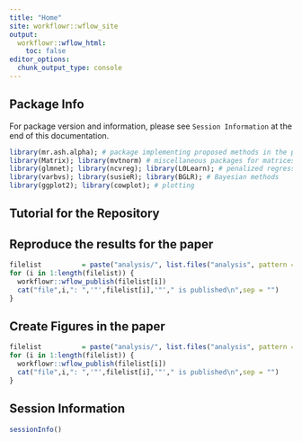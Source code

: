 ```yaml
---
title: "Home"
site: workflowr::wflow_site
output:
  workflowr::wflow_html:
    toc: false
editor_options:
  chunk_output_type: console
---
```


## Package Info

For package version and information, please see `Session Information` at the end of this documentation.

```r
library(mr.ash.alpha); # package implementing proposed methods in the paper
library(Matrix); library(mvtnorm) # miscellaneous packages for matrices
library(glmnet); library(ncvreg); library(L0Learn); # penalized regression methods
library(varbvs); library(susieR); library(BGLR); # Bayesian methods
library(ggplot2); library(cowplot); # plotting
```

## Tutorial for the Repository

## Reproduce the results for the paper

```r
filelist          = paste("analysis/", list.files("analysis", pattern = "*_Sourcecode.Rmd"), sep = "")
for (i in 1:length(filelist)) {
  workflowr::wflow_publish(filelist[i])
  cat("file",i,": ",'"',filelist[i],'"'," is published\n",sep = "")
}
```

## Create Figures in the paper

```r
filelist          = paste("analysis/", list.files("analysis", pattern = "*_Plot.Rmd"), sep = "")
for (i in 1:length(filelist)) {
  workflowr::wflow_publish(filelist[i])
  cat("file",i,": ",'"',filelist[i],'"'," is published\n",sep = "")
}
```

## Session Information

```r
sessionInfo()
```